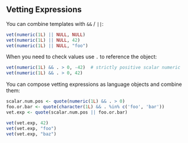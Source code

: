 ## Vetting Expressions

You can combine templates with `&&` / `||`:

```r
vet(numeric(1L) || NULL, NULL)
vet(numeric(1L) || NULL, 42)
vet(numeric(1L) || NULL, "foo")
```

When you need to check values use `.` to reference the object:

```r
vet(numeric(1L) && . > 0, -42)  # strictly positive scalar numeric
vet(numeric(1L) && . > 0, 42)
```

You can compose vetting expressions as language objects and combine them:

```r
scalar.num.pos <- quote(numeric(1L) && . > 0)
foo.or.bar <- quote(character(1L) && . %in% c('foo', 'bar'))
vet.exp <- quote(scalar.num.pos || foo.or.bar)

vet(vet.exp, 42)
vet(vet.exp, "foo")
vet(vet.exp, "baz")
```

